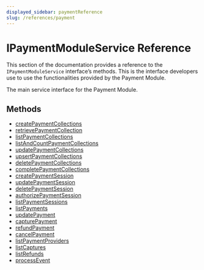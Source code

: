 ```yaml
---
displayed_sidebar: paymentReference
slug: /references/payment
---
```



# IPaymentModuleService Reference

This section of the documentation provides a reference to the `IPaymentModuleService` interface’s methods. This is the interface developers use to use the functionalities provided by the Payment Module.

The main service interface for the Payment Module.

## Methods

- [createPaymentCollections](../IPaymentModuleService/methods/payment.IPaymentModuleService.createPaymentCollections.mdx)
- [retrievePaymentCollection](../IPaymentModuleService/methods/payment.IPaymentModuleService.retrievePaymentCollection.mdx)
- [listPaymentCollections](../IPaymentModuleService/methods/payment.IPaymentModuleService.listPaymentCollections.mdx)
- [listAndCountPaymentCollections](../IPaymentModuleService/methods/payment.IPaymentModuleService.listAndCountPaymentCollections.mdx)
- [updatePaymentCollections](../IPaymentModuleService/methods/payment.IPaymentModuleService.updatePaymentCollections.mdx)
- [upsertPaymentCollections](../IPaymentModuleService/methods/payment.IPaymentModuleService.upsertPaymentCollections.mdx)
- [deletePaymentCollections](../IPaymentModuleService/methods/payment.IPaymentModuleService.deletePaymentCollections.mdx)
- [completePaymentCollections](../IPaymentModuleService/methods/payment.IPaymentModuleService.completePaymentCollections.mdx)
- [createPaymentSession](../IPaymentModuleService/methods/payment.IPaymentModuleService.createPaymentSession.mdx)
- [updatePaymentSession](../IPaymentModuleService/methods/payment.IPaymentModuleService.updatePaymentSession.mdx)
- [deletePaymentSession](../IPaymentModuleService/methods/payment.IPaymentModuleService.deletePaymentSession.mdx)
- [authorizePaymentSession](../IPaymentModuleService/methods/payment.IPaymentModuleService.authorizePaymentSession.mdx)
- [listPaymentSessions](../IPaymentModuleService/methods/payment.IPaymentModuleService.listPaymentSessions.mdx)
- [listPayments](../IPaymentModuleService/methods/payment.IPaymentModuleService.listPayments.mdx)
- [updatePayment](../IPaymentModuleService/methods/payment.IPaymentModuleService.updatePayment.mdx)
- [capturePayment](../IPaymentModuleService/methods/payment.IPaymentModuleService.capturePayment.mdx)
- [refundPayment](../IPaymentModuleService/methods/payment.IPaymentModuleService.refundPayment.mdx)
- [cancelPayment](../IPaymentModuleService/methods/payment.IPaymentModuleService.cancelPayment.mdx)
- [listPaymentProviders](../IPaymentModuleService/methods/payment.IPaymentModuleService.listPaymentProviders.mdx)
- [listCaptures](../IPaymentModuleService/methods/payment.IPaymentModuleService.listCaptures.mdx)
- [listRefunds](../IPaymentModuleService/methods/payment.IPaymentModuleService.listRefunds.mdx)
- [processEvent](../IPaymentModuleService/methods/payment.IPaymentModuleService.processEvent.mdx)
